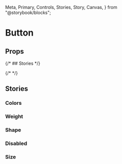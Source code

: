   Meta,
  Primary,
  Controls,
  Stories,
  Story,
  Canvas,
} from "@storybook/blocks";

<Meta of={ButtonStories} />

# Button

<Primary />

## Props

<Controls />

{/* ## Stories */}

{/* <Stories /> */}

## Stories

### Colors

<Canvas>
  <Story of={ButtonStories.PrimaryColor} />
  <Story of={ButtonStories.SecondaryColor} />
  <Story of={ButtonStories.BlackColor} />
  <Story of={ButtonStories.SuccessColor} />
  <Story of={ButtonStories.WarningColor} />
  <Story of={ButtonStories.DangerColor} />
</Canvas>

### Weight

<Canvas>
  <Story of={ButtonStories.OutlinedWeight} />
  <Story of={ButtonStories.InlineWeight} />
  <Story of={ButtonStories.GhostWeight} />
</Canvas>

### Shape

<Canvas>
  <Story of={ButtonStories.SqureShape} />
  <Story of={ButtonStories.CircleShape} />
</Canvas>

### Disabled

<Canvas>
  <Story of={ButtonStories.Disabled} />
</Canvas>

### Size

<Canvas>
  <Story of={ButtonStories.SmallSize} />
  <Story of={ButtonStories.MediumSize} />
  <Story of={ButtonStories.LargeSize} />
</Canvas>
